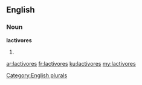 ==English==

===Noun===
'''lactivores'''

# {{plural of|lactivore}}

[[Category:English plurals]]

[[ar:lactivores]]
[[fr:lactivores]]
[[ku:lactivores]]
[[my:lactivores]]
